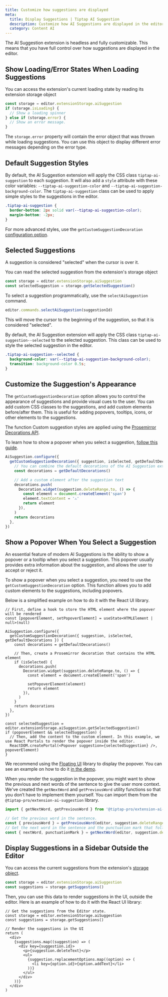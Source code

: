 ```yaml
---
title: Customize how suggestions are displayed
meta:
  title: Display Suggestions | Tiptap AI Suggestion
  description: Customize how AI Suggestions are displayed in the editor with custom styles and popovers.
  category: Content AI
---
```


The AI Suggestion extension is headless and fully customizable. This means that you have full control over how suggestions are displayed in the editor.

## Show Loading/Error States When Loading Suggestions

You can access the extension's current loading state by reading its extension storage object

```ts
const storage = editor.extensionStorage.aiSuggestion
if (storage.isLoading) {
  // Show a loading spinner
} else if (storage.error) {
  // Show an error message.
}
```

The `storage.error` property will contain the error object that was thrown while loading suggestions. You can use this object to display different error messages depending on the error type.

## Default Suggestion Styles

By default, the AI Suggestion extension will apply the CSS class `tiptap-ai-suggestion` to each suggestion. It will also add a `style` attribute with these color variables: `--tiptap-ai-suggestion-color` and `--tiptap-ai-suggestion-background-color`. The `tiptap-ai-suggestion` class can be used to apply simple styles to the suggestions in the editor.

```css
.tiptap-ai-suggestion {
  border-bottom: 2px solid var(--tiptap-ai-suggestion-color);
  margin-bottom: -2px;
}
```

For more advanced styles, use the `getCustomSuggestionDecoration` [configuration option](/content-ai/capabilities/suggestion/configure#custom-suggestion-styles).

## Selected Suggestions

A suggestion is considered "selected" when the cursor is over it.

You can read the selected suggestion from the extension's storage object

```ts
const storage = editor.extensionStorage.aiSuggestion
const selectedSuggestion = storage.getSelectedSuggestion()
```

To select a suggestion programmatically, use the `selectAiSuggestion` command.

```ts
editor.commands.selectAiSuggestion(suggestionId)
```

This will move the cursor to the beginning of the suggestion, so that it is considered "selected".

By default, the AI Suggestion extension will apply the CSS class `tiptap-ai-suggestion--selected` to the selected suggestion. This class can be used
to style the selected suggestion in the editor.

```css
.tiptap-ai-suggestion--selected {
  background-color: var(--tiptap-ai-suggestion-background-color);
  transition: background-color 0.5s;
}
```

## Customize the Suggestion's Appearance

The `getCustomSuggestionDecoration` option allows you to control the appearance of suggestions and provide visual cues to the user. You can add custom CSS classes to the suggestions, and add custom elements before/after them. This is useful for adding popovers, tooltips, icons, or other elements to the suggestions.

The function Custom suggestion styles are applied using the [Prosemirror Decorations API](https://prosemirror.net/docs/guide/#view.decorations).

To learn how to show a popover when you select a suggestion, [follow this guide](/content-ai/capabilities/suggestion/features/display-suggestions#show-a-popover-when-you-select-a-suggestion).

```ts
AiSuggestion.configure({
  getCustomSuggestionDecoration({ suggestion, isSelected, getDefaultDecorations }) {
    // You can combine the default decorations of the AI Suggestion extension with your custom ones
    const decorations = getDefaultDecorations()

    // Add a custom element after the suggestion text
    decorations.push(
      Decoration.widget(suggestion.deleteRange.to, () => {
        const element = document.createElement('span')
        element.textContent = '⚠️'
        return element
      }),
    )
    return decorations
  },
})
```

## Show a Popover When You Select a Suggestion

An essential feature of modern AI Suggestions is the ability to show a popover or a tooltip when you select a suggestion. This popover usually provides extra information about the suggestion, and allows the user to accept or reject it.

To show a popover when you select a suggestion, you need to use the `getCustomSuggestionDecoration` option. This function allows you to add custom elements to the suggestions, including popovers.

Below is a simplified example on how to do it with the React UI library.

```tsx
// First, define a hook to store the HTML element where the popover will be rendered
const [popoverElement, setPopoverElement] = useState<HTMLElement | null>(null)

AiSuggestion.configure({
  getCustomSuggestionDecoration({ suggestion, isSelected, getDefaultDecorations }) {
    const decorations = getDefaultDecorations()

    // Then, create a Prosemirror decoration that contains the HTML element
    if (isSelected) {
      decorations.push(
        Decoration.widget(suggestion.deleteRange.to, () => {
          const element = document.createElement('span')

          setPopoverElement(element)
          return element
        }),
      )
    }
    return decorations
  },
})

const selectedSuggestion = editor.extensionStorage.aiSuggestion.getSelectedSuggestion()
if (popoverElement && selectedSuggestion) {
  // Then, add the content to the custom element. In this example, we use React Portals to render the popover inside the editor.
  ReactDOM.createPortal(<Popover suggestion={selectedSuggestion} />, popoverElement)
}
```

We recommend using the [Floating UI](https://floating-ui.com/) library to display the popover. You can see an example on how to do it [in the demo](/content-ai/capabilities/suggestion/overview).

When you render the suggestion in the popover, you might want to show the previous and next words of the sentence to give the user more context. We've created the `getNextWord` and `getPreviousWord` utility functions so that you don’t have to implement them yourself. You can import them from the `@tiptap-pro/extension-ai-suggestion` library.

```ts
import { getNextWord, getPreviousWord } from '@tiptap-pro/extension-ai-suggestion'

// Get the previous word in the sentence.
const { previousWord } = getPreviousWord(editor, suggestion.deleteRange.from)
// Get the next word in the sentence and the punctuation mark that follows it, if it's the end of the sentence.
const { nextWord, punctuationMark } = getNextWord(editor, suggestion.deleteRange.to)
```

## Display Suggestions in a Sidebar Outside the Editor

You can access the current suggestions from the extension's [storage object](/content-ai/capabilities/suggestion/api-reference#extension-storage).

```ts
const storage = editor.extensionStorage.aiSuggestion
const suggestions = storage.getSuggestions()
```

Then, you can use this data to render suggestions in the UI, outside the editor. Here is an example of how to do it with the React UI library:

```tsx
// Get the suggestions from the Editor state.
const storage = editor.extensionStorage.aiSuggestion
const suggestions = storage.getSuggestions()

// Render the suggestions in the UI
return (
  <div>
    {suggestions.map((suggestion) => (
      <div key={suggestion.id}>
        <p>{suggestion.deleteText}</p>
        <ul>
          {suggestion.replacementOptions.map((option) => (
            <li key={option.id}>{option.addText}</li>
          ))}
        </ul>
      </div>
    ))}
  </div>
)
```
